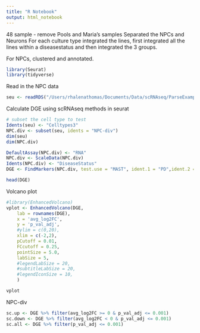 ```yaml
---
title: "R Notebook"
output: html_notebook
---
```


48 sample - remove Pools and Maria's samples
Separated the NPCs and Neurons
For each culture type integrated the lines, first integrated all the lines within a diseasestatus and then integrated the 3 groups. 

For NPCs, clustered and annotated.


```r
library(Seurat)
library(tidyverse)
```

Read in the NPC data

```r

seu <- readRDS("/Users/rhalenathomas/Documents/Data/scRNAseq/ParseExample/Ex2_48well/ParseNCADDsamplesintegratedNPCs.RDS")


```

Calculate DGE using scRNAseq methods in seurat

```r
# subset the cell type to test
Idents(seu) <- "Celltypes3"
NPC.div <- subset(seu, idents = "NPC-div")
dim(seu)
dim(NPC.div)

DefaultAssay(NPC.div) <- "RNA"
NPC.div <- ScaleData(NPC.div)
Idents(NPC.div) <- "DiseaseStatus"
DGE <- FindMarkers(NPC.div, test.use = "MAST", ident.1 = "PD",ident.2 = "HC", logfc.threshold = 0.01)


```
```r
head(DGE)
```



Volcano plot

```r
#library(EnhancedVolcano)
vplot <- EnhancedVolcano(DGE,
    lab = rownames(DGE),
    x = 'avg_log2FC',
    y = 'p_val_adj',
    #ylim = c(0,20),
    xlim = c(-2,2),
    pCutoff = 0.01,
    FCcutoff = 0.25,
    pointSize = 5.0,
    labSize = 5, 
    #legendLabSize = 20,
    #subtitleLabSize = 20,
    #legendIconSize = 10,
    ) 

vplot
```



NPC-div
```r
sc.up <- DGE %>% filter(avg_log2FC >= 0 & p_val_adj <= 0.001)
sc.down <- DGE %>% filter(avg_log2FC < 0 & p_val_adj <= 0.001)
sc.all <- DGE %>% filter(p_val_adj <= 0.001)


```


